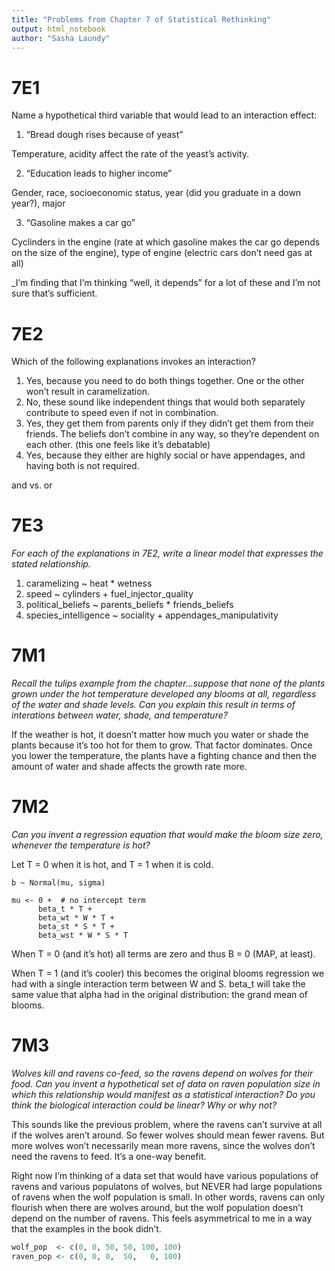 ```yaml
---
title: "Problems from Chapter 7 of Statistical Rethinking"
output: html_notebook
author: "Sasha Laundy"
---
```


# 7E1

Name a hypothetical third variable that would lead to an interaction effect: 

1. "Bread dough rises because of yeast" 

Temperature, acidity affect the rate of the yeast's activity. 

2. "Education leads to higher income" 
 
Gender, race, socioeconomic status, year (did you graduate in a down year?), major

3. "Gasoline makes a car go"

Cyclinders in the engine (rate at which gasoline makes the car go depends on the size of the engine), type of engine (electric cars don't need gas at all)

_I'm finding that I'm thinking "well, it depends" for a lot of these and I'm not sure that's sufficient. 

# 7E2

Which of the following explanations invokes an interaction?

1. Yes, because you need to do both things together. One or the other won't result in caramelization. 
2. No, these sound like independent things that would both separately contribute to speed even if not in combination. 
3. Yes, they get them from parents only if they didn't get them from their friends. The beliefs don't combine in any way, so they're dependent on each other. (this one feels like it's debatable)
4. Yes, because they either are highly social or have appendages, and having both is not required. 

and vs. or

# 7E3

_For each of the explanations in 7E2, write a linear model that expresses the stated relationship._

1. caramelizing ~ heat * wetness
2. speed ~ cylinders + fuel_injector_quality
3. political_beliefs ~ parents_beliefs * friends_beliefs
4. species_intelligence ~ sociality + appendages_manipulativity

# 7M1

_Recall the tulips example from the chapter...suppose that none of the plants grown under the hot temperature developed any blooms at all, regardless of the water and shade levels. Can you explain this result in terms of interations between water, shade, and temperature?_

If the weather is hot, it doesn't matter how much you water or shade the plants because it's too hot for them to grow. That factor dominates. Once you lower the temperature, the plants have a fighting chance and then the amount of water and shade affects the growth rate more. 

# 7M2

_Can you invent a regression equation that would make the bloom size zero, whenever the temperature is hot?_

Let T = 0 when it is hot, and T = 1 when it is cold. 

```{}
b ~ Normal(mu, sigma)

mu <- 0 +  # no intercept term
      beta_t * T + 
      beta_wt * W * T + 
      beta_st * S * T + 
      beta_wst * W * S * T
```

When T = 0 (and it's hot) all terms are zero and thus B = 0 (MAP, at least).

When T = 1 (and it's cooler) this becomes the original blooms regression we had with a single interaction term between W and S. beta_t will take the same value that alpha had in the original distribution: the grand mean of blooms. 

# 7M3

_Wolves kill and ravens co-feed, so the ravens depend on wolves for their food. Can you invent a hypothetical set of data on raven population size in which this relationship would manifest as a statistical interaction? Do you think the biological interaction could be linear? Why or why not?_

This sounds like the previous problem, where the ravens can't survive at all if the wolves aren't around. So fewer wolves should mean fewer ravens. But more wolves won't necessarily mean more ravens, since the wolves don't need the ravens to feed. It's a one-way benefit. 

Right now I'm thinking of a data set that would have various populations of ravens and various populatons of wolves, but NEVER had large populations of ravens when the wolf population is small. In other words, ravens can only flourish when there are wolves around, but the wolf population doesn't depend on the number of ravens. This feels asymmetrical to me in a way that the examples in the book didn't. 

```r
wolf_pop  <- c(0, 0, 50, 50, 100, 100) 
raven_pop <- c(0, 0, 0,  50,   0, 100)
```